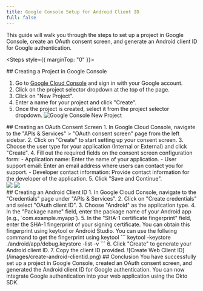 ```yaml
---
title: Google Console Setup for Android Client ID
full: false
---
```



This guide will walk you through the steps to set up a project in Google Console, create an OAuth consent screen, and generate an Android client ID for Google authentication.

<Steps style={{ marginTop: "0" }}>

<Step>
## Creating a Project in Google Console

1. Go to [Google Cloud Console](https://console.cloud.google.com/) and sign in with your Google account.
2. Click on the project selector dropdown at the top of the page.
3. Click on "New Project".
4. Enter a name for your project and click "Create".
5. Once the project is created, select it from the project selector dropdown.
![Google Console New Project](/images/new-project.png)
</Step>

<Step>
## Creating an OAuth Consent Screen
1. In Google Cloud Console, navigate to the "APIs & Services" > "OAuth consent screen" page from the left sidebar.
2. Click on "Create" to start setting up your consent screen.
3. Choose the user type for your application (Internal or External) and click "Create".
4. Fill out the required fields on the consent screen configuration form:
    - Application name: Enter the name of your application.
    - User support email: Enter an email address where users can contact you for support.
    - Developer contact information: Provide contact information for the developer of the application.
5. Click "Save and Continue".

<div style={{ display: 'flex', gap: '10px' }}>
  <img src="/images/oauth-consent-1.png" style={{ width: '300px' }} />
  <img src="/images/oauth-consent-2.png" style={{ width: '500px', height: '400px' }} />
</div>

</Step>

<Step>
## Creating an Android Client ID
1. In Google Cloud Console, navigate to the "Credentials" page under "APIs & Services".
2. Click on "Create credentials" and select "OAuth client ID".
3. Choose "Android" as the application type.
4. In the "Package name" field, enter the package name of your Android app (e.g., `com.example.myapp`).
5. In the "SHA-1 certificate fingerprint" field, enter the SHA-1 fingerprint of your signing certificate. You can obtain this fingerprint using keytool or Android Studio. You can use the follwing command to get the fingerprint using keytool
```
keytool -keystore ./android/app/debug.keystore -list -v
```
6. Click "Create" to generate your Android client ID.
7. Copy the client ID provided.
![Create Web Client ID](/images/create-android-clientid.png)
</Step>

<Step>
## Conclusion
You have successfully set up a project in Google Console, created an OAuth consent screen, and generated the Android client ID for Google authentication. You can now integrate Google authentication into your web application using the Okto SDK.

</Step>

</Steps>
